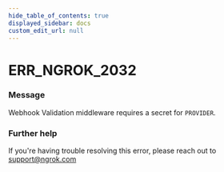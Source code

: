 ```yaml
---
hide_table_of_contents: true
displayed_sidebar: docs
custom_edit_url: null
---
```



# ERR_NGROK_2032

### Message
Webhook Validation middleware requires a secret for `PROVIDER`.

### Further help
If you're having trouble resolving this error, please reach out to [support@ngrok.com](mailto:support@ngrok.com?subject=Help%20with%20ERR_NGROK_2032)


<ErrorDetails error='err_ngrok_2032' />
